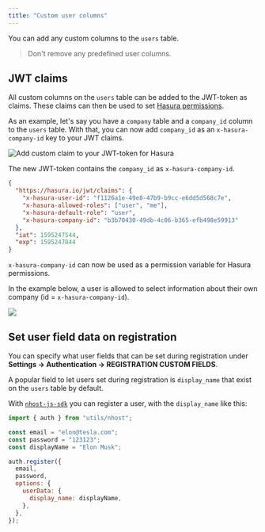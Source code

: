 ```yaml
---
title: "Custom user columns"
---
```


You can add any custom columns to the `users` table.

> Don't remove any predefined user columns.

## JWT claims

All custom columns on the `users` table can be added to the JWT-token as claims. These claims can then be used to set [Hasura permissions](/hasura/permissions).

As an example, let's say you have a `company` table and a `company_id` column to the `users` table. With that, you can now add `company_id` as an `x-hasura-company-id` key to your JWT claims.

![Add custom claim to your JWT-token for Hasura](/images/auth/custom-user-claim.png)

The new JWT-token contains the `company_id` as `x-hasura-company-id`.

```json
{
  "https://hasura.io/jwt/claims": {
    "x-hasura-user-id": "f1126a1e-49e8-47b9-b9cc-e6dd5d568c7e",
    "x-hasura-allowed-roles": ["user", "me"],
    "x-hasura-default-role": "user",
    "x-hasura-company-id": "b3b70430-49db-4c06-b365-efb498e59913"
  },
  "iat": 1595247544,
  "exp": 1595247844
}
```

`x-hasura-company-id` can now be used as a permission variable for Hasura permissions.

In the example below, a user is allowed to select information about their own company (id = `x-hasura-company-id`).

![](/images/auth/permission-using-custom-claim.png)

## Set user field data on registration

You can specify what user fields that can be set during registration under **Settings -> Authentication -> REGISTRATION CUSTOM FIELDS**.

A popular field to let users set during registration is `display_name` that exist on the `users` table by default.

With [`nhost-js-sdk`](/libraries/nhost-js-sdk) you can register a user, with the `display_name` like this:

```js
import { auth } from "utils/nhost";

const email = "elon@tesla.com";
const password = "123123";
const displayName = "Elon Musk";

auth.register({
  email,
  password,
  options: {
    userData: {
      display_name: displayName,
    },
  },
});
```
